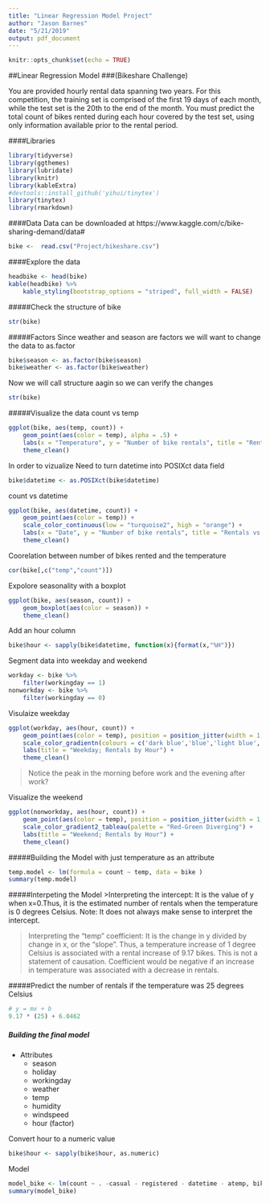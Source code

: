 ```yaml
---
title: "Linear Regression Model Project"
author: "Jason Barnes"
date: "5/21/2019"
output: pdf_document
---
```


```r
knitr::opts_chunk$set(echo = TRUE)
```
##Linear Regression Model 
###(Bikeshare Challenge)

You are provided hourly rental data spanning two years. For this competition, the training set is comprised of the first 19 days of each month, while the test set is the 20th to the end of the month. You must predict the total count of bikes rented during each hour covered by the test set, using only information available prior to the rental period.

####Libraries 
```r
library(tidyverse)
library(ggthemes)
library(lubridate)
library(knitr)
library(kableExtra)
#devtools::install_github('yihui/tinytex')
library(tinytex)
library(rmarkdown)
```

####Data
Data can be downloaded at https://www.kaggle.com/c/bike-sharing-demand/data#
```r
bike <-  read.csv("Project/bikeshare.csv")
```

####Explore the data
```r
headbike <- head(bike)
kable(headbike) %>% 
    kable_styling(bootstrap_options = "striped", full_width = FALSE)
```
#####Check the structure of bike
```r
str(bike)
```
#####Factors
Since weather and season are factors we will want to change the data to as.factor

```r
bike$season <- as.factor(bike$season)
bike$weather <- as.factor(bike$weather)
```
Now we will call structure aagin so we can verify the changes
```r
str(bike)
```
#####Visualize the data
count vs temp
```r
ggplot(bike, aes(temp, count)) +
    geom_point(aes(color = temp), alpha = .5) +
    labs(x = "Temperature", y = "Number of bike rentals", title = "Rentals v Temp") +
    theme_clean()

```

In order to vizualize Need to turn datetime into POSIXct data field
```r
bike$datetime <- as.POSIXct(bike$datetime)
```

count vs datetime
```r
ggplot(bike, aes(datetime, count)) +
    geom_point(aes(color = temp)) +
    scale_color_continuous(low = "turquoise2", high = "orange") +
    labs(x = "Date", y = "Number of bike rentals", title = "Rentals vs Date") +
    theme_clean()
```

Coorelation between number of bikes rented and the temperature 
```r
cor(bike[,c("temp","count")])
```

Expolore seasonality with a boxplot
```r
ggplot(bike, aes(season, count)) +
    geom_boxplot(aes(color = season)) +
    theme_clean()
```

Add an hour column 
```r
bike$hour <- sapply(bike$datetime, function(x){format(x,"%H")})
```

Segment data into weekday and weekend
```r
workday <- bike %>% 
    filter(workingday == 1)
nonworkday <- bike %>% 
    filter(workingday == 0)
```

Visulaize weekday
```r
ggplot(workday, aes(hour, count)) +
    geom_point(aes(color = temp), position = position_jitter(width = 1, height = 0)) +
    scale_color_gradientn(colours = c('dark blue','blue','light blue','light green','yellow','orange','red')) +
    labs(title = "Weekday; Rentals by Hour") +
    theme_clean()
```

>Notice the peak in the morning before work and the evening after work?

Visualize the weekend 
```r
ggplot(nonworkday, aes(hour, count)) +
    geom_point(aes(color = temp), position = position_jitter(width = 1, height = 0)) +
    scale_color_gradient2_tableau(palette = "Red-Green Diverging") +
    labs(title = "Weekend; Rentals by Hour") +
    theme_clean()
```

#####Building the Model with just temperature as an attribute
```r
temp.model <- lm(formula = count ~ temp, data = bike )
summary(temp.model)
```
#####Interpeting the Model
>Interpreting the intercept: It is the value of y when x=0.Thus, it is the estimated number of rentals when the temperature is 0 degrees Celsius. Note: It does not always make sense to interpret the intercept. 


>Interpreting the "temp" coefficient: It is the change in y divided by change in x, or the "slope". Thus, a temperature increase of 1 degree Celsius is associated with a rental increase of 9.17 bikes. This is not a statement of causation. Coefficient would be negative if an increase in temperature was associated with a decrease in rentals.

#####Predict the number of rentals if the temperature was 25 degrees Celsius
```r
# y = mx + b
9.17 * (25) + 6.0462
```

##### Building the final model 
* Attributes
    + season
    + holiday
    + workingday
    + weather
    + temp
    + humidity
    + windspeed
    + hour (factor)

Convert hour to a numeric value
```r
bike$hour <- sapply(bike$hour, as.numeric)
```

Model 
```r
model_bike <- lm(count ~ . -casual - registered - datetime - atemp, bike)
summary(model_bike)
```





